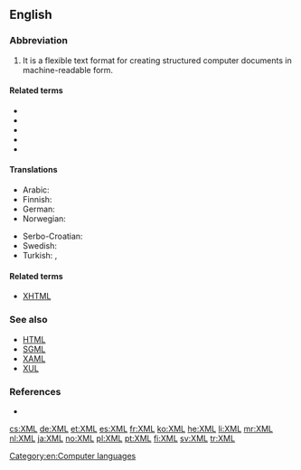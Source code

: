 ==English==

===Abbreviation===
{{rfc-header|Abbreviation}}
{{en-abbr}}

# {{context|computing|lang=en}} {{initialism of|Extensible Markup Language|lang=en}} It is a flexible text format for creating structured computer documents in machine-readable form.

====Related terms====
* {{l|en|XLink}}
* {{l|en|XML}}
* {{l|en|XPath}}
* {{l|en|XPointer}}
* {{l|en|XSLT}}

====Translations====
{{trans-top|extensible markup language}}
* Arabic: {{t|ar|إكس إم إل|tr=إكْسْ إمْ إلْ}}
* Finnish: {{t|fi|XML-kieli}}
* German: {{t+|de|XML}}
* Norwegian: {{t+|no|XML|n}}
{{trans-mid}}
* Serbo-Croatian: {{t|sh|XML|m}}
* Swedish: {{t+|sv|XML|n}}
* Turkish: {{t+|tr|GİD}}, {{t+|tr|XML}}
{{trans-bottom}}

====Related terms====
* [[XHTML]]

===See also===
* [[HTML]]
* [[SGML]]
* [[XAML]]
* [[XUL]]

===References===
* {{pedia}}

[[Category:en:Computer languages]]

[[cs:XML]]
[[de:XML]]
[[et:XML]]
[[es:XML]]
[[fr:XML]]
[[ko:XML]]
[[he:XML]]
[[li:XML]]
[[mr:XML]]
[[nl:XML]]
[[ja:XML]]
[[no:XML]]
[[pl:XML]]
[[pt:XML]]
[[fi:XML]]
[[sv:XML]]
[[tr:XML]]